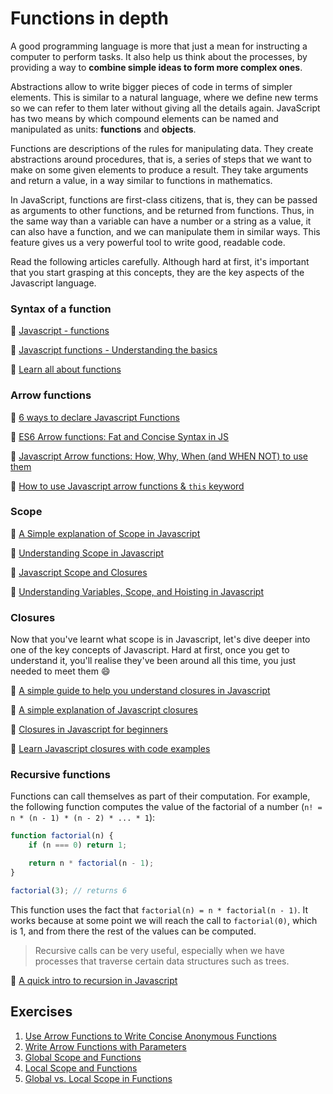 # Functions in depth

A good programming language is more that just a mean for instructing a computer to perform tasks. It also help us think about the processes, by providing a way to **combine simple ideas to form more complex ones**.

Abstractions allow to write bigger pieces of code in terms of simpler elements. This is similar to a natural language, where we define new terms so we can refer to them later without giving all the details again. JavaScript has two means by which compound elements can be named and manipulated as units: **functions** and **objects**.

Functions are descriptions of the rules for manipulating data. They create abstractions around procedures, that is, a series of steps that we want to make on some given elements to produce a result. They take arguments and return a value, in a way similar to functions in mathematics.

In JavaScript, functions are first-class citizens, that is, they can be passed as arguments to other functions, and be returned from functions. Thus, in the same way than a variable can have a number or a string as a value, it can also have a function, and we can manipulate them in similar ways. This feature gives us a very powerful tool to write good, readable code.

Read the following articles carefully. Although hard at first, it's important that you start grasping at this concepts, they are the key aspects of the Javascript language.

### Syntax of a function

📖 [Javascript - functions](https://www.tutorialspoint.com/javascript/javascript_functions.htm)

📖 [Javascript functions - Understanding the basics](https://codeburst.io/javascript-functions-understanding-the-basics-207dbf42ed99)

📖 [Learn all about functions](https://flaviocopes.com/javascript-functions)

### Arrow functions

📖 [6 ways to declare Javascript Functions](https://dmitripavlutin.com/6-ways-to-declare-javascript-functions/)

📖 [ES6 Arrow functions: Fat and Concise Syntax in JS](https://www.sitepoint.com/es6-arrow-functions-new-fat-concise-syntax-javascript/)

📖 [Javascript Arrow functions: How, Why, When (and WHEN NOT) to use them](https://zendev.com/2018/10/01/javascript-arrow-functions-how-why-when.html)

📖 [How to use Javascript arrow functions & `this` keyword](https://www.section.io/engineering-education/how-to-use-javascript-arrow-functions-and-this-keyword/)

### Scope

📖 [A Simple explanation of Scope in Javascript](https://dmitripavlutin.com/javascript-scope/)

📖 [Understanding Scope in Javascript](https://scotch.io/tutorials/understanding-scope-in-javascript)

📖 [Javascript Scope and Closures](https://css-tricks.com/javascript-scope-closures/)

📖 [Understanding Variables, Scope, and Hoisting in Javascript](https://www.digitalocean.com/community/tutorials/understanding-variables-scope-hoisting-in-javascript)

### Closures

Now that you've learnt what scope is in Javascript, let's dive deeper into one of the key concepts of Javascript. Hard at first, once you get to understand it, you'll realise they've been around all this time, you just needed to meet them 😄

📖 [A simple guide to help you understand closures in Javascript](https://medium.com/@prashantramnyc/javascript-closures-simplified-d0d23fa06ba4)

📖 [A simple explanation of Javascript closures](https://dmitripavlutin.com/simple-explanation-of-javascript-closures/)

📖 [Closures in Javascript for beginners](https://www.codingame.com/playgrounds/6516/closures-in-javascript-for-beginners)

📖 [Learn Javascript closures with code examples](https://www.freecodecamp.org/news/lets-learn-javascript-closures-66feb44f6a44/)

### Recursive functions

Functions can call themselves as part of their computation. For example, the following function computes the value of the factorial of a number (`n! = n * (n - 1) * (n - 2) * ... * 1`):

```jsx
function factorial(n) {
    if (n === 0) return 1;

    return n * factorial(n - 1);
}

factorial(3); // returns 6
```

This function uses the fact that `factorial(n) = n * factorial(n - 1)`. It works because at some point we will reach the call to `factorial(0)`, which is 1, and from there the rest of the values can be computed.

> Recursive calls can be very useful, especially when we have processes that traverse certain data structures such as trees.

📖 [A quick intro to recursion in Javascript](https://www.freecodecamp.org/news/quick-intro-to-recursion/)

## Exercises

1. [Use Arrow Functions to Write Concise Anonymous Functions](https://www.freecodecamp.org/learn/javascript-algorithms-and-data-structures/es6/use-arrow-functions-to-write-concise-anonymous-functions)
2. [Write Arrow Functions with Parameters](https://www.freecodecamp.org/learn/javascript-algorithms-and-data-structures/es6/write-arrow-functions-with-parameters)
3. [Global Scope and Functions](https://www.freecodecamp.org/learn/javascript-algorithms-and-data-structures/basic-javascript/global-scope-and-functions)
4. [Local Scope and Functions](https://www.freecodecamp.org/learn/javascript-algorithms-and-data-structures/basic-javascript/local-scope-and-functions)
5. [Global vs. Local Scope in Functions](https://github.com/mfrcodingproject/teachers_led_material/blob/master/docs/en/freeCodecamp.org/learn/javascript-algorithms-and-data-structures/basic-javascript/global-vs.-local-scope-in-functions)
